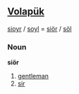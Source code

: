 ==[[Volapük]]==

[[sioyr]] / [[soyl]] = [[siör]] / [[söl]] 

===Noun===
'''siör'''

# [[gentleman]]
# [[sir]]